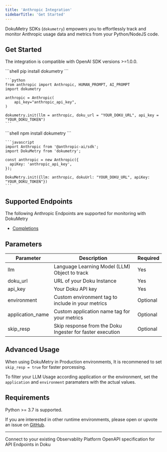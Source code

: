 ```yaml
---
title: 'Anthropic Integration'
sidebarTitle: 'Get Started'
---
```


DokuMetry SDKs (`dokumetry`) empowers you to effortlessly track and monitor Anthropic usage data and metrics from your Python/NodeJS code. 

## Get Started 

The integration is compatible with OpenAI SDK versions >=1.0.0.

<Tabs>
  <Tab title="Python">
    ```shell
    pip install dokumetry
    ```

    ```python
    from anthropic import Anthropic, HUMAN_PROMPT, AI_PROMPT
    import dokumetry

    anthropic = Anthropic(
        api_key="anthropic_api_key",
    )

    dokumetry.init(llm = anthropic, doku_url = "YOUR_DOKU_URL", api_key = "YOUR_DOKU_TOKEN")
    ```
  </Tab>
  <Tab title="Javascript">
    ```shell
    npm install dokumetry
    ```

    ```javascript
    import Anthropic from '@anthropic-ai/sdk';
    import DokuMetry from 'dokumetry';

    const anthropic = new Anthropic({
      apiKey: 'anthropic_api_key', 
    });

    DokuMetry.init({llm: anthropic, dokuUrl: "YOUR_DOKU_URL", apiKey: "YOUR_DOKU_TOKEN"})
    ```
  </Tab>
</Tabs>

## Supported Endpoints

The following Anthropic Endpoints are supported for monitoring with DokuMetry

- [Completions](/0.1.0/integrations/anthropic/examples/completions)

## Parameters

| Parameter         | Description                                               | Required      |
|-------------------|-----------------------------------------------------------|---------------|
| llm               | Language Learning Model (LLM) Object to track             | Yes           |
| doku_url          | URL of your Doku Instance                                 | Yes           |
| api_key           | Your Doku API key                                         | Yes           |
| environment       | Custom environment tag to include in your metrics         | Optional      |
| application_name  | Custom application name tag for your metrics              | Optional      |
| skip_resp         | Skip response from the Doku Ingester for faster execution | Optional      |

## Advanced Usage
When using DokuMetry in Production environments, It is recommened to set `skip_resp = true` for faster porcessing. 

To filter your LLM Usage according application or the environment, set the `application` and `environment` paramaters with the actual values.

## Requirements
Python >= 3.7 is supported.

If you are interested in other runtime environments, please open or upvote an issue on [GitHub](https://github.com/dokulabs/doku/issues).

---

<CardGroup cols={2}>
<Card title="Connections" href="/0.1.0/connections/intro" icon='link'>
Connect to your existing Observablity Platform
</Card>
<Card title="API Refernce" href="/0.1.0/api-reference/introduction" icon='code'>
OpenAPI specification for API Endpoints in Doku 
</Card>
</CardGroup>
